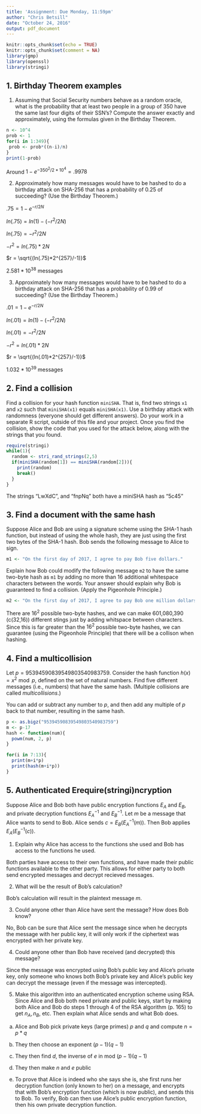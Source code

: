 ```yaml
---
title: 'Assignment: Due Monday, 11:59pm'
author: "Chris Betsill"
date: "October 24, 2016"
output: pdf_document
---
```


```r
knitr::opts_chunk$set(echo = TRUE)
knitr::opts_chunk$set(comment = NA)
library(gmp)
library(openssl)
library(stringi)
```

## 1. Birthday Theorem examples

1. Assuming that Social Security numbers behave as a random oracle, what is the probability that at least two people in a group of 350 have the same last four digits of their SSN's? Compute the answer exactly and approximately, using the formulas given in the Birthday Theorem.
```r
n <- 10^4
prob <- 1
for(i in 1:349){
 prob <- prob*((n-i)/n)
}
print(1-prob)
```
Around $1-e^{{-350}^2/2*10^4} = .9978$

2. Approximately how many messages would have to be hashed to do a birthday attack on SHA-256 that has a probability of 0.25 of succeeding? (Use the Birthday Theorem.)

$.75 = 1 - e^{-r/2N}$

$ln(.75) = ln(1) - (-r^2/2N)$

$ln(.75) = -r^2/2N$

$-r^2 = ln(.75)*2N$

$r = \sqrt{(ln(.75)*2^{257}/-1)}$

$2.581 * 10^{38}$ messages

3. Approximately how many messages would have to be hashed to do a birthday attack on SHA-256 that has a probability of 0.99 of succeeding? (Use the Birthday Theorem.)

$.01 = 1 - e^{-r/2N}$

$ln(.01) = ln(1) - (-r^2/2N)$

$ln(.01) = -r^2/2N$

$-r^2 = ln(.01)*2N$

$r = \sqrt{(ln(.01)*2^{257}/-1)}$

$1.032 * 10^{39}$ messages

## 2. Find a collision 

Find a collision for your hash function `miniSHA`. That is, find two strings `x1` and `x2` such that `miniSHA(x1)` equals `miniSHA(x1)`. Use a birthday attack with randomness (everyone should get different answers). Do your work in a separate R script, outside of this file and your project. Once you find the collision, show the code that you used for the attack below, along with the strings that you found.

```r
require(stringi)
while(1){
  random <- stri_rand_strings(2,5)
  if(miniSHA(random[1]) == miniSHA(random[2])){
    print(random)
    break()
  }
}

```

The strings "LwXdC", and "fnpNq" both have a miniSHA hash as "5c45"

## 3. Find a document with the same hash

Suppose Alice and Bob are using a signature scheme using the SHA-1 hash function, but instead of using the whole hash, they are just using the first two bytes of the SHA-1 hash. Bob sends the following message to Alice to sign.
```r
m1 <- "On the first day of 2017, I agree to pay Bob five dollars."
```

Explain how Bob could modify the following message `m2` to have the same two-byte hash as `m1` by adding no more than 16 additional whitespace characters between the words. Your answer should explain why Bob is guaranteed to find a collision. (Apply the Pigeonhole Principle.)

```r
m2 <- "On the first day of 2017, I agree to pay Bob one million dollars in small unmarked bills."
```
There are $16^2$ possible two-byte hashes, and we can make 601,080,390 (c(32,16)) different stings just by adding whitspace between characters. Since this is far greater than the $16^2$ possible two-byte hashes, we can guarantee (using the Pigeonhole Principle) that there will be a collison when hashing. 

## 4. Find a multicollision

Let $p = 95394590839549803540983759$. Consider the hash function $h(x)=x^2 \bmod p$, defined on the set of natural numbers. Find five different messages (i.e., numbers) that have the same hash. (Multiple collisions are called *multicollisions*.)

You can add or subtract any number to $p$, and then add any multiple of $p$ back to that number, resulting in the same hash.

```r
p <- as.bigz("95394590839549803540983759")
m <- p-17
hash <- function(num){
  powm(num, 2, p)
}

for(i in 7:13){
  print(m+i*p)
  print(hash(m+i*p))
}
```

## 5. Authenticated Erequire(stringi)ncryption

Suppose Alice and Bob both have public encryption functions $E_A$ and $E_B$, and private decryption functions $E_A^{-1}$ and $E_B^{-1}$. Let $m$ be a message that Alice wants to send to Bob. Alice sends $c = E_B(E_A^{-1}(m))$. Then Bob applies $E_A(E_B^{-1}(c))$.

1. Explain why Alice has access to the functions she used and Bob has access to the functions he used.

  Both parties have access to their own functions, and have made their public functions available to the other party. This allows for either party to both send encrypted   messages and decrypt recieved messages.
  
2. What will be the result of Bob's calculation?

  Bob's calculation will result in the plaintext message $m$.
  
3. Could anyone other than Alice have sent the message? How does Bob know?

  No, Bob can be sure that Alice sent the message since when he decrypts the message with her public key, it will only work if the ciphertext was encrypted with her        private key.

4. Could anyone other than Bob have received (and decrypted) this message?

  Since the message was encrypted using Bob's public key and Alice's private key, only someone who knows both Bob's private key and Alice's public key can decrypt the      message (even if the message was intercepted).
  
5. Make this algorithm into an authenticated encryption scheme using RSA. Since Alice and Bob both need private and public keys, start by making both Alice and Bob do steps 1 through 4 of the RSA algorithm (p. 165) to get $n_A, n_B$, etc. Then explain what Alice sends and what Bob does.

  a) Alice and Bob pick private keys (large primes) $p$ and $q$ and compute $n = p*q$
  
  b) They then choose an exponent $(p-1)(q-1)$
  
  c) They then find $d$, the inverse of $e$ in mod $(p-1)(q-1)$
  
  d) They then make $n$ and $e$ public
  
  e) To prove that Alice is indeed who she says she is, she first runs her decryption function (only known to her) on a message, and encrypts that with Bob's encryption function (which is now public), and sends this to Bob. To verify, Bob can then use Alice's public encryption function, then his own private decryption function.